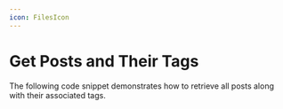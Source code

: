 ```yaml
---
icon: FilesIcon
---
```



# Get Posts and Their Tags

The following code snippet demonstrates how to retrieve all posts along with
their associated tags.

<ExampleCode
  example="blog"
  filePath="app/posts/get-posts.js"
  metadata="/getPageMap/"
/>
